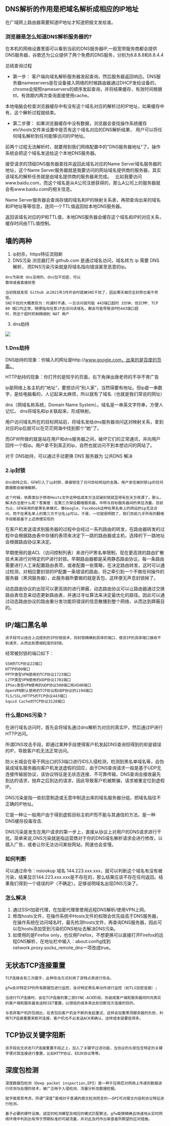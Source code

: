 ## DNS解析的作用是把域名解析成相应的IP地址
在广域网上路由器需要知道IP地址才知道把报文发给谁。

### 浏览器是怎么知道DNS解析服务器的?
在本机的网络设置里面可以看到当前的DNS服务器IP,一般宽带服务商都会提供DNS服务器，谷歌还为公众提供了两个免费的DNS服务，分别为8.8.8.8和8.8.4.4

总结查询过程
* 第一步：
客户端向域名解析服务器发起查询，然后服务器返回响应。DNS服务器nameservers是在设备接入网络的时候路由器通过DHCP发给设备的，chrome会按照nameservers的顺序发起查询，并将结果缓存，有效时间根据ttl，有效期内两次查询直接使用cache。

本地电脑会检查浏览器缓存中有没有这个域名对应的解析过的IP地址，如果缓存中有，这个解析过程就结束。

* 第二步骤：
如果浏览器缓存中没有数据，浏览器会查找操作系统缓存etc\hosts文件来设置中是否有这个域名对应的DNS解析结果，
用户可以将任何域名解析到任何能够访问的IP地址。

前两个过程无法解析时，就要用到我们网络配置中的"DNS服务器地址"了。操作系统会把这个域名发送给这个本地DNS服务器。

接受请求的顶级DNS服务器查找并返回此域名对应的Name Server域名服务器的地址，这个Name Server服务器就是我要访问的网站域名提供商的服务器，其实该域名的解析任务就是由域名提供商的服务器来完成。   比如我要访问www.baidu.com，而这个域名是从A公司注册获得的，那么A公司上的服务器就会有www.baidu.com的相关信息。

Name Server服务器会查询存储的域名和IP的映射关系表，再把查询出来的域名和IP地址等等信息，连同一个TTL值返回给本地DNS服务器。

返回该域名对应的IP和TTL值，本地DNS服务器会缓存这个域名和IP的对应关系，缓存时间由TTL值控制。


## 墙的两种
1. ip封杀，https特征流阻断
2. DNS污染
浏览器打开 github.com 是通过域名访问，域名转为 ip 需要 DNS 解析，
而DNS污染污染就是将域名指向错误甚至恶意的ip。
```
dns汚染改 dns没用的，dns包不加密，可以
篡改或者直接抢答

当初我就发现 Github 从2021年3月开会时就被SNI千扰了，因此哪天被完全封禁也毫不奇怪。
SNI千扰的大概表现为：时通时不通，一旦访问就可能 443端口超时 3分钟，但ICMP、TCP 80 端口均正常，随便指向任意iP去访问该域名，都会可能导致该P的443端口超
时，而这个超时机制精细到 NAT 用户
```
3. dns劫持


![](../assets/img-http/Dns劫持-污染.png)

### 1.Dns劫持
DNS劫持的现象：你输入的网址是http://www.google.com，出来的是百度的页面。

HTTP劫持的现象：你打开的是知乎的页面，右下角弹出唐老师的不孕不育广告

ip是网络上各主机的“地址”，要想访问“别人家”，当然得要有地址。但ip是一串数字，是给电脑看的，人记起来太麻烦，所以就有了域名（也就是我们常说的网址）

dns（网域名称系统，Domain Name System）。域名是一串英文字符串，方便人记忆。
dns将域名和ip关联起来，形成映射。

用户访问域名所在的目标网站前，将域名发给dns服务器询问这对映射关系，拿到对应的ip后就可以在茫茫网海中找到那个“她”了。

而GFW所做的就是站在用户和dns服务器之间，破坏它们的正常通讯，并向用户回传一个假ip。用户拿不到真正的ip，自然也就访问不到本想访问的网站了。

对于 DNS劫持，可以通过手动更换 DNS 服务器为 公共DNS 解决

### 2.ip封锁
```
dns劫持之后，GFW引入了ip封锁，直接锁住了访问目标网站的去路，用户发往被封锁ip的任何数据都会被墙截断。

这个时候，依靠类似于修改Hosts文件这种低成本方法突破封锁就显得有些天方夜谭了。那么，解决办法是什么呢？答案是：在第三方架设翻墙服务器，中转与目标服务器间的来往流量。目前为止，GFW采用的是黑名单模式，像Google、Facebook这种在黑名单上的网站的ip无法访问，而不在黑名单上的第三方不记名ip可以。于是，一切就很明朗了，我们目前几乎所有的翻墙手段都是基于上述原理实现的
```

在客户机发送请求到服务器的过程中会经过一系列路由的转发，在路由器转发的过程中会根据路由表中存储的表项来决定下一跳的路由器或主机，选择的下一跳地址会根据路由协议来决定。

早期使用的是ACL（访问控制列表）来进行IP黑名单限制，现在更高效的路由扩散技术来进行对特定的IP进行封锁。早期路由器都是采用静态路由协议，每一条路由需要进行人工来配置路由表项，或者配置一些策略，在决定路由转发，这时可以通过检测，对相应要封锁的IP配置一条错误的路由，将之牵引到一个不做任何操作的服务器（黑洞服务器），此服务器所要做的就是丢包，这样便无声息封锁掉了。

动态路由协议的出现可以更高效的进行屏蔽，动态路由协议可以让路由器通过交换路由表信息来动态更新路由表，并通过寻址算法来决定最优化的路径。因此可以通过动态路由协议的路由重分发功能将错误的信息散播到整个网络，从而达到屏蔽目的。

## IP/端口黑名单
```
该手段可以结合上边提到的IP封锁技术，将封锁精确到具体的端口，使该IP的具体端口接收不到请求，从而达到更细粒度的封锁。
```
经常被封锁的端口如下：
```
SSH的TCP协议22端口
HTTP的80端口
PPTP类型VPN使用的TCP协议1723端口
L2TP类型VPN使用的UDP协议1701端口
IPSec类型VPN使用的UDP协议500端口和4500端口
OpenVPN默认使用的TCP协议和UDP协议的1194端口
TLS/SSL/HTTPS的TCP协议443端口
Squid Cache的TCP协议3128端口
```

### 什么是DNS污染？
在进行域名访问时，首先会将域名通过dns解析为对应的真实IP，然后通过IP进行HTTP访问。

所谓DNS攻击手段，即通过某种手段使得客户机发起DNS查询但得到的却是错误的IP，导致客户机无法正常访问。

防火长城会在骨干网出口的53端口进行IDS入侵检测，检测到黑名单域名等，会伪装成域名服务器向客户机发送虚假的回应，由于DNS查询请求一般是基于UDP无连接传输层协议，该协议特征是无状态连接、不可靠传输，DNS查询会接收最先到达的请求，抛弃之后到达的请求，因此导致客户机被欺骗，请求被重定位到虚假IP。

DNS污染是指一些刻意制造或无意中制造出来的域名服务器分组，把域名指往不正确的IP地址。

它是一种让一般用户由于得到虚假目标主机IP而不能与其通信的方法，是一种DNS缓存投毒攻击.

DNS污染是发生在用户请求的第一步上，直接从协议上对用户的DNS请求进行干扰。简单来说,DNS污染就是指运营商对于你的DNS域名解析请求会进行修改，以插入广告，或者让你无法访问某些网站，网速也会变慢。

### 如何判断
可以通过命令：nslookup 域名 144.223.xxx.xxx，就可以判断这个域名有没有被污染，结果显示144.223.xxx.xxx是不存在的，那么结果应该不存在任何返回。结果我们得到一个错误的IP（不确定）。足够说明域名出现DNS污染了。

### 怎么解决
1. 通过SSH加密代理，在加密代理里使用远程DNS解析/使用VPN上网。
2. 修改hosts文件，在操作系统中Hosts文件的权限会优先级高于DNS服务器，在操作系统在访问域名时，最先检测hosts文件，再查询DNS服务器，因此可以在hosts添加受到污染的DNS地址去解决DNS污染。
3. 如使用的是Firefox only，也仅用Firefox，不想更换可以直接打开Firefox的远程DNS解析，在地址栏中输入：about:config找到network.proxy.socks_remote_dns一项改成true。

## 无状态TCP连接重置
```
TCP连接会有三次握手，此种攻击方式利用了该特点来进行攻击。

gfw会对特定IP的所有数据包进行监控，会对特定黑名单动作进行监控（如TLS加密连接）;

当进行TCP连接时，会在TCP连接的第二部SYNC-ACK阶段，伪装成客户端和服务器同时向真实的客户端和服务器发送RESET重置，以很低的成本来达到切断双方连接的目的。

与丢弃客户机的包相比，在丢包后客户机会不断的发起重试，这样会加重黑洞服务器的负担，利用TCP连接重置来断开连接，客户机也不必发送ACK来确认，这样成本就要低得多。
```

## TCP协议关键字阻断
```
该手段在无状态TCP连接重置手段之上，加入了关键字过滤功能，当协议的头部包含特定的关键字便对其连接进行重置，比如HTTP协议、ED2K协议等等。
```

## 深度包检测
```
深度数据包检测（Deep packet inspection,DPI）是一种于应用层对网络上传递的数据进行侦测与处理的技术，被广泛用于入侵检测、流量分析及数据挖掘。

就字面意思考虑，所谓“深度”是相对于普通的报文检测而言的——DPI可对报文内容和协议特征进行检测。

基于必要的硬件设施、适宜的检测模型及相应的模式匹配算法，gfw能够精确且快速地从实时网络环境中判别出有悖于预期标准的可疑流量，并对此及时作出审查者所期望的应对措施。
```